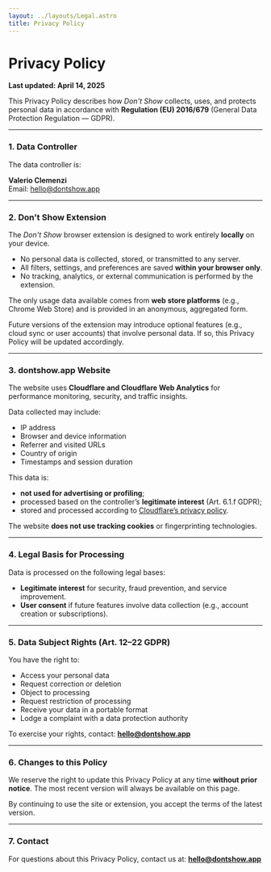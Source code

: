 ```yaml
---
layout: ../layouts/Legal.astro
title: Privacy Policy
---
```


# Privacy Policy

**Last updated: April 14, 2025**

This Privacy Policy describes how *Don't Show* collects, uses, and protects personal data in accordance with **Regulation (EU) 2016/679** (General Data Protection Regulation — GDPR).

---

### 1. Data Controller

The data controller is:

**Valerio Clemenzi**  
Email: hello@dontshow.app

---

### 2. Don't Show Extension

The *Don't Show* browser extension is designed to work entirely **locally** on your device.

- No personal data is collected, stored, or transmitted to any server.
- All filters, settings, and preferences are saved **within your browser only**.
- No tracking, analytics, or external communication is performed by the extension.

The only usage data available comes from **web store platforms** (e.g., Chrome Web Store) and is provided in an anonymous, aggregated form.

Future versions of the extension may introduce optional features (e.g., cloud sync or user accounts) that involve personal data. If so, this Privacy Policy will be updated accordingly.

---

### 3. dontshow.app Website

The website uses **Cloudflare and Cloudflare Web Analytics** for performance monitoring, security, and traffic insights.

Data collected may include:
- IP address
- Browser and device information
- Referrer and visited URLs
- Country of origin
- Timestamps and session duration

This data is:
- **not used for advertising or profiling**;
- processed based on the controller’s **legitimate interest** (Art. 6.1.f GDPR);
- stored and processed according to [Cloudflare’s privacy policy](https://www.cloudflare.com/privacypolicy/).

The website **does not use tracking cookies** or fingerprinting technologies.

---

### 4. Legal Basis for Processing

Data is processed on the following legal bases:
- **Legitimate interest** for security, fraud prevention, and service improvement.
- **User consent** if future features involve data collection (e.g., account creation or subscriptions).

---

### 5. Data Subject Rights (Art. 12–22 GDPR)

You have the right to:
- Access your personal data
- Request correction or deletion
- Object to processing
- Request restriction of processing
- Receive your data in a portable format
- Lodge a complaint with a data protection authority

To exercise your rights, contact: **hello@dontshow.app**

---

### 6. Changes to this Policy

We reserve the right to update this Privacy Policy at any time **without prior notice**. The most recent version will always be available on this page.

By continuing to use the site or extension, you accept the terms of the latest version.

---

### 7. Contact

For questions about this Privacy Policy, contact us at: **hello@dontshow.app**
